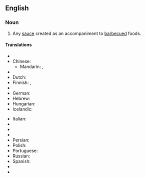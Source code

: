 ==English==
{{wikipedia}}

===Noun===
{{en-noun}}

# Any [[sauce]] created as an accompaniment to [[barbecue]]d foods.

====Translations====
{{trans-top|BBQ sauce}}
* {{trreq|Arabic}}
* Chinese:
** Mandarin: {{t|cmn|烤肉醬|sc=Hani|xs=Mandarin}}, {{t|cmn|烤肉酱|tr=kǎoròu jiàng|sc=Hani|xs=Mandarin}}
* {{trreq|Czech}}
* Dutch: {{t|nl|barbecuesaus}}
* Finnish: {{t|fi|grillauskastike}},  {{t-|fi|grillikastike}}
* {{trreq|French}}
* German: {{t|de|Barbecuesauce}}
* Hebrew: {{t|he|רוטב ברביקיו|m|sc=Hebr}}
* Hungarian: {{t|hu|barbecue-szósz}}
* Icelandic: {{t|is|BBQ-sósa}}
{{trans-mid}}
* Italian: {{t|it|salsa barbecue|f}}
* {{trreq|Japanese}}
* {{trreq|Korean}}
* {{trreq|Lithuanian}}
* Persian: {{fa-Arab|[[سس تنوری]]}}
* Polish: {{t|pl|sos barbecue|m}}
* Portuguese: {{t|pt|molho barbecue|m}}
* Russian: {{t|ru|соус для барбекью|m|tr=sóus dlja barbek’jú|sc=Cyrl}}
* Spanish: {{t|es|salsa barbacoa|f}}
* {{trreq|Swedish}}
* {{trreq|Vietnamese}}
{{trans-bottom}}